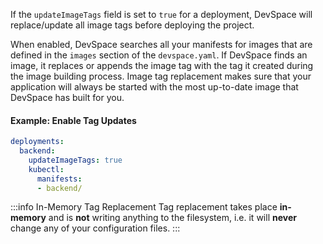If the `updateImageTags` field is set to `true` for a deployment, DevSpace will replace/update all image tags before deploying the project.

When enabled, DevSpace searches all your manifests for images that are defined in the `images` section of the `devspace.yaml`. If DevSpace finds an image, it replaces or appends the image tag with the tag it created during the image building process. Image tag replacement makes sure that your application will always be started with the most up-to-date image that DevSpace has built for you.

#### Example: Enable Tag Updates
```yaml {3}
deployments:
  backend:
    updateImageTags: true
    kubectl:
      manifests:
      - backend/
```

:::info In-Memory Tag Replacement
Tag replacement takes place **in-memory** and is **not** writing anything to the filesystem, i.e. it will **never** change any of your configuration files.
:::
